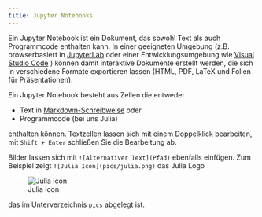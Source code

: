 ```yaml
---
title: Jupyter Notebooks
---
```



Ein Jupyter Notebook ist ein Dokument, das sowohl Text als auch Programmcode enthalten kann. 
In einer geeigneten Umgebung (z.B. browserbasiert in 
[JupyterLab](https://mybinder.org/v2/gh/jupyterlab/jupyterlab-demo/master?urlpath=lab/tree/demo) 
oder einer Entwicklungsumgebung wie
[Visual Studio Code](https://code.visualstudio.com/docs/datascience/jupyter-notebooks)
) 
können damit interaktive Dokumente erstellt werden, die sich in verschiedene Formate exportieren lassen (HTML, PDF, LaTeX und Folien für Präsentationen).

Ein Jupyter Notebook besteht aus Zellen die entweder

- Text in [Markdown-Schreibweise](https://www.ibm.com/docs/en/db2-event-store/2.0.0?topic=notebooks-markdown-jupyter-cheatsheet) oder
- Programmcode (bei uns Julia)

enthalten können. Textzellen lassen sich mit einem Doppelklick bearbeiten, mit `Shift + Enter` schließen Sie die Bearbeitung ab.

Bilder lassen sich mit `![Alternativer Text](Pfad)` ebenfalls einfügen. Zum Beispiel zeigt `![Julia Icon](pics/julia.png)` das Julia Logo

![Julia Icon](pics/julia.png)

das im Unterverzeichnis `pics` abgelegt ist.


